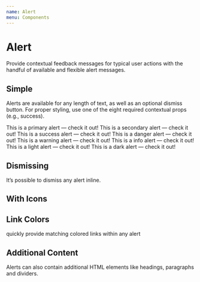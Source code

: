 ```yaml
---
name: Alert
menu: Components
---
```


# Alert
Provide contextual feedback messages for typical user actions with the handful of available and flexible alert messages.

## Simple
Alerts are available for any length of text, as well as an optional dismiss button. For proper styling, use one of the eight required contextual props (e.g., success). 

<Playground>
  <Container>
    <Alert primary>This is a primary alert — check it out!</Alert>
    <Alert secondary>This is a secondary alert — check it out!</Alert>
    <Alert success>This is a success alert — check it out!</Alert>
    <Alert danger>This is a danger alert — check it out!</Alert>
    <Alert warning>This is a warning alert — check it out!</Alert>
    <Alert info>This is a info alert — check it out!</Alert>
    <Alert light>This is a light alert — check it out!</Alert>
    <Alert dark>This is a dark alert — check it out!</Alert>
  </Container>
</Playground>

## Dismissing
It’s possible to dismiss any alert inline.

## With Icons

## Link Colors
quickly provide matching colored links within any alert

## Additional Content
Alerts can also contain additional HTML elements like headings, paragraphs and dividers.